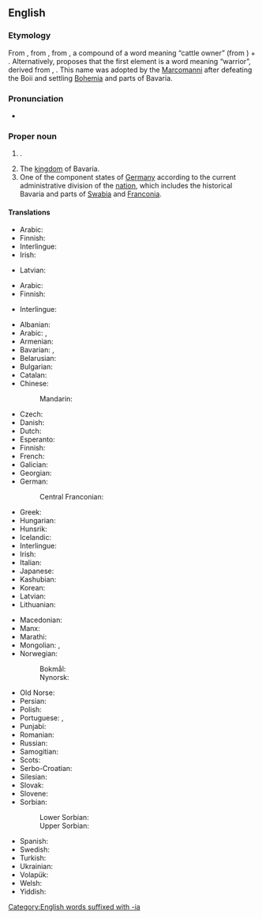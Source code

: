 {{also|Bavária}}
==English==
{{wikipedia}}

===Etymology===
From {{bor|en|NL.|Bavaria}}, from {{der|en|ML.|Baioarii||Bavarians}}, from {{der|en|la|Boiuvarii|lit=[[Boii]] settlers}}, a compound of a {{der|en|cel-gau|-}} word meaning “cattle owner” (from {{der|en|cel-pro|*bāus||cow}}) + {{der|en|gem-pro|*warjaz||settler}}. Alternatively, {{w|Julius Pokorny|Pokorny}} proposes that the first element is a word meaning “warrior”, derived from {{der|en|ine-pro|*bʰei-|*bʰei(ə)-}}, {{m|ine-pro|*bʰī-||to hit}}. This name was adopted by the [[Marcomanni]] after defeating the Boii and settling [[Bohemia]] and parts of Bavaria.

===Pronunciation===
* {{a|UK}} {{IPA|en|/bəˈveəɹɪə/}}

===Proper noun===
{{en-proper noun}}

# {{place|en|historic region|r/Central Europe}}.
# The [[kingdom]] of Bavaria.
# One of the component states of [[Germany]] according to the current administrative division of the [[nation]], which includes the historical Bavaria and parts of [[Swabia]] and [[Franconia]].

====Translations====
{{trans-top|region}}
* Arabic: {{t|ar|بفاريا|m|tr=bafāriyā}}
* Finnish: {{t+|fi|Baijeri}}
* Interlingue: {{t|ie|Bavaria}}
* Irish: {{t|ga|an Bhaváir|f}}
{{trans-mid}}
* Latvian: {{t|lv|Bavārija|f}}
{{trans-bottom}}

{{trans-top|kingdom}}
* Arabic: {{t|ar|بفاريا|m|tr=bafāriyā}}
* Finnish: {{t+|fi|Baijeri}}
{{trans-mid}}
* Interlingue: {{t|ie|Bavaria}}
{{trans-bottom}}

{{trans-top|state}}
* Albanian: {{t|sq|Bavaria}}
* Arabic: {{t|ar|بَافَارِيَّا|f}}, {{t|ar|بفاريا|m|tr=bafāriyā}}
* Armenian: {{t+|hy|Բավարիա|sc=Armn}}
* Bavarian: {{t|bar|Boarn}}, {{t|bar|Boian}}
* Belarusian: {{t|be|Баварыя|f}}
* Bulgarian: {{t|bg|Бава́рия|f}}
* Catalan: {{t|ca|Baviera}}
* Chinese:
*: Mandarin: {{t+|cmn|拜恩|tr=Bái'ēn|sc=Hani}}
* Czech: {{t+|cs|Bavorsko|n}}
* Danish: {{t|da|Bayern}}
* Dutch: {{t+|nl|Beieren|n}}
* Esperanto: {{t|eo|Bavarujo}}
* Finnish: {{t+|fi|Baijeri}}
* French: {{t+|fr|Bavière|f}}
* Galician: {{t|gl|Baviera|f}}
* Georgian: {{t|ka|ბავარია|sc=Geor}}
* German: {{t+|de|Bayern|n}}
*: Central Franconian: {{t|gmw-cfr|Bajore}}
* Greek: {{t+|el|Βαυαρία|f|sc=Grek}}
* Hungarian: {{t+|hu|Bajorország}}
* Hunsrik: {{t|hrx|Baire|n}}
* Icelandic: {{t|is|Bæjaraland}}
* Interlingue: {{t|ie|Bavaria}}
* Irish: {{t|ga|Baváir|alt=An Bhaváir|f}}
* Italian: {{t+|it|Baviera|f}}
* Japanese: {{t|ja|バイエルン|tr=Baierun|sc=Jpan}}
* Kashubian: {{t|csb|Bajerë}}
* Korean: {{t|ko|^바이에른}}
* Latvian: {{t|lv|Bavārija}}
* Lithuanian: {{t|lt|Bavarija}}
{{trans-mid}}
* Macedonian: {{t|mk|Баварија|f}}
* Manx: {{t|gv|Baveyr|f|alt=yn Vaveyr}}
* Marathi: {{t|mr|बव्हारिया|m}}
* Mongolian: {{t|mn|Бавари}}, {{t|mn|Бавар}}
* Norwegian:
*: Bokmål: {{t+|nb|Bayern}}
*: Nynorsk: {{t|nn|Bayern}}
* Old Norse: {{t|non|Beiaraland|n}}
* Persian: {{t|fa|باواریا|tr=bâvâreyâ|sc=fa-Arab}}
* Polish: {{t+|pl|Bawaria|f}}
* Portuguese: {{t|pt|Baviera|f}}, {{t|pt|Bavária|f}}
* Punjabi: {{t|pa|ਬਾਈਆਨ}}
* Romanian: {{t|ro|Bavaria|f}}
* Russian: {{t+|ru|Бава́рия|f}}
* Samogitian: {{t|sgs|Bavarėjė}}
* Scots: {{t|sco|Bavarie}}
* Serbo-Croatian: {{t+|sh|Bavarska|f}}
* Silesian: {{t|szl|Bajery}}
* Slovak: {{t+|sk|Bavorsko|n}}
* Slovene: {{t+|sl|Bavarska|f}}
* Sorbian:
*: Lower Sorbian: {{t|dsb|Bayerska}}
*: Upper Sorbian: {{t|hsb|Bayerska}}
* Spanish: {{t+|es|Baviera|f}}
* Swedish: {{t+|sv|Bayern}}
* Turkish: {{t+|tr|Bavyera}}
* Ukrainian: {{t|uk|Бава́рія|f}}
* Volapük: {{t+|vo|Bayän}}
* Welsh: {{t|cy|Bafaria|f}}
* Yiddish: {{t|yi|בײַערן}}
{{trans-bottom}}

[[Category:English words suffixed with -ia]]
{{topics|en|Exonyms|States of Germany}}
